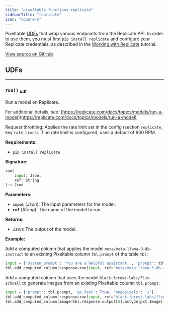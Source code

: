 ```yaml
---
title: "pixeltable.functions.replicate"
sidebarTitle: "replicate"
icon: "square-m"
---
```


Pixeltable [UDFs](https://pixeltable.readme.io/docs/user-defined-functions-udfs) that wrap various endpoints from the Replicate API. In order to use them, you must first `pip install replicate` and configure your Replicate credentials, as described in the [Working with Replicate](https://pixeltable.readme.io/docs/working-with-replicate) tutorial.


<a href="https://github.com/pixeltable/pixeltable/blob/main/pixeltable/functions/replicate.py#L0" target="_blank">View source on GitHub</a>

## UDFs


---

### `run()` <sub>udf</sub>

Run a model on Replicate.


For additional details, see: [https://replicate.com/docs/topics/models/run-a-model](https://replicate.com/docs/topics/models/run-a-model)

Request throttling: Applies the rate limit set in the config (section `replicate`, key `rate_limit`). If no rate limit is configured, uses a default of 600 RPM.

**Requirements:**

- `pip install replicate`


**Signature:**

```python
run(
    input: Json,
    ref: String
)-> Json
```

**Parameters:**

- **`input`** (*Json*): The input parameters for the model.
- **`ref`** (*String*): The name of the model to run.

**Returns:**

- *Json*: The output of the model.



**Example:**

Add a computed column that applies the model `meta/meta-llama-3-8b-instruct` to an existing Pixeltable column `tbl.prompt` of the table `tbl`:
```python
input = {'system_prompt': 'You are a helpful assistant.', 'prompt': tbl.prompt}
tbl.add_computed_column(response=run(input, ref='meta/meta-llama-3-8b-instruct'))
```

Add a computed column that uses the model `black-forest-labs/flux-schnell` to generate images from an existing Pixeltable column `tbl.prompt`:
```python
input = {'prompt': tbl.prompt, 'go_fast': True, 'megapixels': '1'}
tbl.add_computed_column(response=run(input, ref='black-forest-labs/flux-schnell'))
tbl.add_computed_column(image=tbl.response.output[0].astype(pxt.Image))
```

